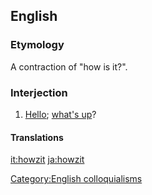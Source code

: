 ==English==

===Etymology===
A contraction of "how is it?".

===Interjection===
{{en-interj}}

# {{label|en|slang|South Africa|Hawaii}} [[hello|Hello]]; [[what's up]]?

====Translations====
{{trans-see|what's up}}

[[it:howzit]]
[[ja:howzit]]

[[Category:English colloquialisms]]